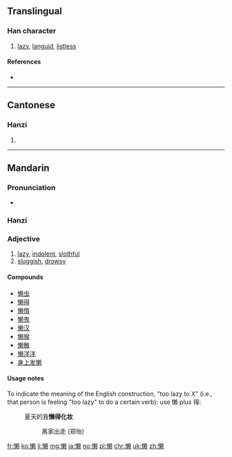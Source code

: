 {{also|懶}}
==Translingual==

===Han character===
{{Han char|rn=61|rad=心|as=13|sn=16|four=|canj=心木中人 (PDLO)|ids=⿰[[忄]][[赖]]}}

# [[lazy]], [[languid]], [[listless]]

====References====
* {{Han ref|kx=0406.141|hdz=42360.090|uh=61D2|ud=25042}}

----

==Cantonese==

===Hanzi===
{{yue-hanzi|jyut=laan5|y=laan5|tra=懶}}

# {{defn|lang=yue|sort=心13}}

----

==Mandarin==

===Pronunciation===
* {{audio|Zh-lan.ogg|Audio|lang=cmn}}

===Hanzi===
{{cmn-hanzi|tra=懶|pin=[[lǎn]] ([[lan3]])|wg=lan<sup>3</sup>}}

===Adjective===
{{cmn-adj|tra=懶|pin=lǎn|pint=lan3}}

# [[lazy]], [[indolent]], [[slothful]]
# [[sluggish]], [[drowsy]]

====Compounds====
* [[懒虫]]
* [[懒得]]
* [[懒惰]]
* [[懒鬼]]
* [[懒汉]]
* [[懒猴]]
* [[懒散]]
* [[懒洋洋]]
* [[身上发懒]]

====Usage notes====
To indicate the meaning of the English construction, "too lazy to X" (i.e., that person is feeling "too lazy" to do a certain verb): use 懒 plus 得:
: 夏天的我'''懒得化妆'''
:: 离家出走 (郑怡)

[[fr:懒]]
[[ko:懒]]
[[li:懒]]
[[mg:懒]]
[[ja:懒]]
[[no:懒]]
[[pl:懒]]
[[chr:懒]]
[[uk:懒]]
[[zh:懒]]